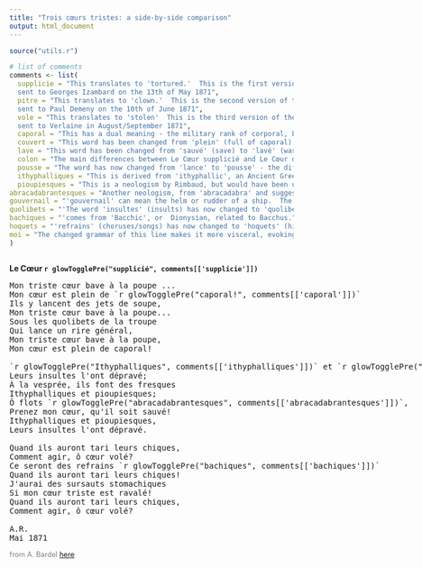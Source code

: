 ```yaml
---
title: "Trois cœurs tristes: a side-by-side comparison"
output: html_document
---
```


<!-- Load external CSS and JS -->
<link rel="stylesheet" href="glow.css">
<script src="glow.js"></script>

```r

source("utils.r")

# list of comments
comments <- list(
  supplicie = "This translates to 'tortured.'  This is the first version of the poem, 
  sent to Georges Izambard on the 13th of May 1871",
  pitre = "This translates to 'clown.'  This is the second version of the poem, 
  sent to Paul Demeny on the 10th of June 1871",
  vole = "This translates to 'stolen'  This is the third version of the poem, 
  sent to Verlaine in August/September 1871",
  caporal = "This has a dual meaning - the military rank of corporal, but also a type of tobacco",
  couvert = "This word has been changed from 'plein' (full of caporal) to 'couvert'   (covered by caporal)",
  lave = "This word has been changed from 'sauvé' (save) to 'lavé' (wash) - the narrator is now calling for the waves to take his heart and wash it, rather than save it.",
  colon = "The main differences between Le Cœur supplicié and Le Cœur du pitre are in the punctuation used in the line endings.",
  pousse = "The word has now changed from 'lance' to 'pousse' - the difference is subtle, but the laughter now feels wilder or more primal than before.",
  ithyphalliques = "This is derived from 'ithyphallic', an Ancient Greek word meaning 'with an erect penis'.",
  pioupiesques = "This is a neologism by Rimbaud, but would have been understood as 'soldierly'.",
abracadabrantesques = "Another neologism, from 'abracadabra' and suggesting magic or enchantment.",
gouvernail = "'gouvernail' can mean the helm or rudder of a ship.  The frescoes are now no longer created 'À la vesprée' (at vespers/in the evening time), but instead seen at the helm.",
quolibets = "'The word 'insultes' (insults) has now changed to 'quolibets' (jeers).",
bachiques = "'comes from 'Bacchic', or  Dionysian, related to Bacchus.",
hoquets = "'refrains' (choruses/songs) has now changed to 'hoquets' (hiccups), suggesting nausea or retching.",
moi = "The changed grammar of this line makes it more visceral, evoking the sensation of the heart being choked up and then swallowed back down."
)
```


:::: {style="display: flex;"}

::: {}
**Le Cœur `r glowTogglePre("supplicié", comments[['supplicie']])`**

<pre class="poem">
Mon triste cœur bave à la poupe ...
Mon cœur est plein de `r glowTogglePre("caporal!", comments[['caporal']])`
Ils y lancent des jets de soupe,
Mon triste cœur bave à la poupe...
Sous les quolibets de la troupe
Qui lance un rire général,
Mon triste cœur bave à la poupe,
Mon cœur est plein de caporal!

`r glowTogglePre("Ithyphalliques", comments[['ithyphalliques']])` et `r glowTogglePre("pioupiesques", comments[['pioupiesques']])`
Leurs insultes l'ont dépravé;
À la vesprée, ils font des fresques
Ithyphalliques et pioupiesques;
Ô flots `r glowTogglePre("abracadabrantesques", comments[['abracadabrantesques']])`,
Prenez mon cœur, qu'il soit sauvé!
Ithyphalliques et pioupiesques,
Leurs insultes l'ont dépravé.

Quand ils auront tari leurs chiques,
Comment agir, ô cœur volé?
Ce seront des refrains `r glowTogglePre("bachiques", comments[['bachiques']])`
Quand ils auront tari leurs chiques!
J'aurai des sursauts stomachiques
Si mon cœur triste est ravalé!
Quand ils auront tari leurs chiques,
Comment agir, ô cœur volé?

A.R.
Mai 1871
</pre>

<p style="font-size:0.9em; color:gray;">
from A. Bardel <a href="http://abardel.free.fr/petite_anthologie/le_coeur.htm">here</a>
</p>

:::

::: {}

**Le Cœur du `r glowTogglePre("pitre", comments[['pitre']])`**

<pre class="poem">
Mon triste cœur bave à la poupe,
Mon cœur est plein de caporal `r glowTogglePre(":", comments[['colon']])`
Ils y lancent des jets de soupe,
Mon triste cœur bave à la poupe :
Sous les quolibets de la troupe
Qui `r glowTogglePre("pousse", comments[['pousse']])` un rire général,
Mon triste cœur bave à la poupe,
Mon cœur est plein de caporal !
 
Ithyphalliques et pioupiesques
Leurs insultes l'ont dépravé !
À la vesprée, ils font des fresques
Ithyphalliques et pioupiesques.
Ô flots abracadabrantesques,
Prenez mon cœur, qu'il soit sauvé :
Ithyphalliques et pioupiesques
Leurs insultes l'ont dépravé !
 
Quand ils auront tari leurs chiques,
Comment agir, ô cœur volé ?
Ce seront des refrains bachiques
Quand ils auront tari leurs chiques :
J'aurai des sursauts stomachiques,
Si mon cœur triste est ravalé :
Quand ils auront tari leurs chiques
Comment agir, ô cœur volé ?

A.R.
Juin 1871</pre>

<p style="font-size:0.9em; color:gray;">
from A. Bardel <a href="http://abardel.free.fr/tout_rimbaud/archives_demeny_1871.htm#10juin">here</a>
</p>


:::

::: {}
**Le Cœur `r glowTogglePre("volé", comments[['vole']])`**

<pre class="poem">
Mon triste cœur bave à la poupe,
Mon cœur `r glowTogglePre("couvert", comments[['couvert']])` de caporal!
Ils y lancent des jets de soupe,
Mon triste cœur bave à la poupe :
Sous les quolibets de la troupe
Qui pousse un rire général,
Mon triste cœur bave à la poupe,
Mon cœur couvert de caporal !

Ithyphalliques et pioupiesques
Leurs `r glowTogglePre("quolibets", comments[['quolibets']])` l'ont dépravé !
Au `r glowTogglePre("gouvernail", comments[['gouvernail']])` des fresques
Ithyphalliques et pioupiesques ;
Ô flots abracadabrantesques,
Prenez mon cœur, qu'il soit `r glowTogglePre("lavé", comments[['lave']])`
Ithyphalliques et pioupiesques,
Leurs quolibets l'ont dépravé !

Quand ils auront tari leurs chiques,
Comment agir, ô cœur volé ?
Ce seront des `r glowTogglePre("hoquets", comments[['hoquets']])` bachiques
Quand ils auront tari leurs chiques !
J'aurai des sursauts stomachiques
`r glowTogglePre("Moi, si mon cœur est ravalé :", comments[['moi']])`
Quand ils auront tari leurs chiques,
Comment agir, ô cœur volé ? 

A.R.
?Sep 1871</pre>

<p style="font-size:0.9em; color:gray;">
from A. Bardel <a href="http://abardel.free.fr/tout_rimbaud/dossier_verlaine_1871.htm#le_coeur_vole">here</a>
</p>

:::

::::